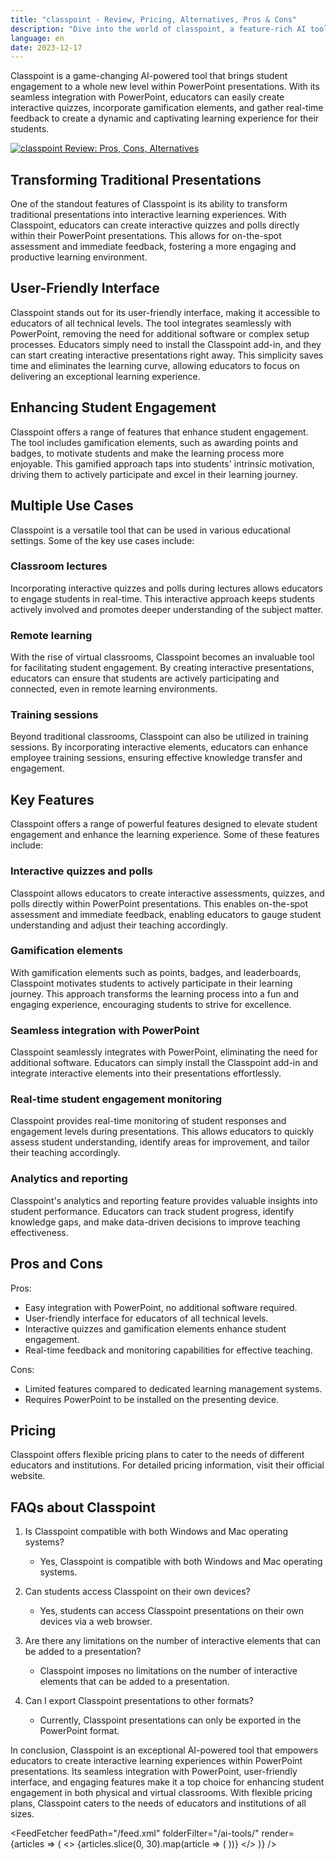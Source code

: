 ```yaml
---
title: "classpoint - Review, Pricing, Alternatives, Pros & Cons"
description: "Dive into the world of classpoint, a feature-rich AI tool. Learn about its features, pricing, and how it's making an impact. Don't miss out!"
language: en
date: 2023-12-17
---
```

        
Classpoint is a game-changing AI-powered tool that brings student engagement to a whole new level within PowerPoint presentations. With its seamless integration with PowerPoint, educators can easily create interactive quizzes, incorporate gamification elements, and gather real-time feedback to create a dynamic and captivating learning experience for their students.


<BlogHeader />


[![classpoint Review: Pros, Cons, Alternatives](/ai-tools/classpoint.png)](https://www.classpoint.io/)



## Transforming Traditional Presentations

One of the standout features of Classpoint is its ability to transform traditional presentations into interactive learning experiences. With Classpoint, educators can create interactive quizzes and polls directly within their PowerPoint presentations. This allows for on-the-spot assessment and immediate feedback, fostering a more engaging and productive learning environment.

## User-Friendly Interface

Classpoint stands out for its user-friendly interface, making it accessible to educators of all technical levels. The tool integrates seamlessly with PowerPoint, removing the need for additional software or complex setup processes. Educators simply need to install the Classpoint add-in, and they can start creating interactive presentations right away. This simplicity saves time and eliminates the learning curve, allowing educators to focus on delivering an exceptional learning experience.

## Enhancing Student Engagement

Classpoint offers a range of features that enhance student engagement. The tool includes gamification elements, such as awarding points and badges, to motivate students and make the learning process more enjoyable. This gamified approach taps into students' intrinsic motivation, driving them to actively participate and excel in their learning journey.

## Multiple Use Cases

Classpoint is a versatile tool that can be used in various educational settings. Some of the key use cases include:

### Classroom lectures
Incorporating interactive quizzes and polls during lectures allows educators to engage students in real-time. This interactive approach keeps students actively involved and promotes deeper understanding of the subject matter.

### Remote learning
With the rise of virtual classrooms, Classpoint becomes an invaluable tool for facilitating student engagement. By creating interactive presentations, educators can ensure that students are actively participating and connected, even in remote learning environments.

### Training sessions
Beyond traditional classrooms, Classpoint can also be utilized in training sessions. By incorporating interactive elements, educators can enhance employee training sessions, ensuring effective knowledge transfer and engagement.

## Key Features

Classpoint offers a range of powerful features designed to elevate student engagement and enhance the learning experience. Some of these features include:

### Interactive quizzes and polls
Classpoint allows educators to create interactive assessments, quizzes, and polls directly within PowerPoint presentations. This enables on-the-spot assessment and immediate feedback, enabling educators to gauge student understanding and adjust their teaching accordingly.

### Gamification elements
With gamification elements such as points, badges, and leaderboards, Classpoint motivates students to actively participate in their learning journey. This approach transforms the learning process into a fun and engaging experience, encouraging students to strive for excellence.

### Seamless integration with PowerPoint
Classpoint seamlessly integrates with PowerPoint, eliminating the need for additional software. Educators can simply install the Classpoint add-in and integrate interactive elements into their presentations effortlessly.

### Real-time student engagement monitoring
Classpoint provides real-time monitoring of student responses and engagement levels during presentations. This allows educators to quickly assess student understanding, identify areas for improvement, and tailor their teaching accordingly.

### Analytics and reporting
Classpoint's analytics and reporting feature provides valuable insights into student performance. Educators can track student progress, identify knowledge gaps, and make data-driven decisions to improve teaching effectiveness.

## Pros and Cons

Pros:
- Easy integration with PowerPoint, no additional software required.
- User-friendly interface for educators of all technical levels.
- Interactive quizzes and gamification elements enhance student engagement.
- Real-time feedback and monitoring capabilities for effective teaching.

Cons:
- Limited features compared to dedicated learning management systems.
- Requires PowerPoint to be installed on the presenting device.

## Pricing

Classpoint offers flexible pricing plans to cater to the needs of different educators and institutions. For detailed pricing information, visit their official website.

## FAQs about Classpoint

1. Is Classpoint compatible with both Windows and Mac operating systems?
   - Yes, Classpoint is compatible with both Windows and Mac operating systems.

2. Can students access Classpoint on their own devices?
   - Yes, students can access Classpoint presentations on their own devices via a web browser.

3. Are there any limitations on the number of interactive elements that can be added to a presentation?
   - Classpoint imposes no limitations on the number of interactive elements that can be added to a presentation.

4. Can I export Classpoint presentations to other formats?
   - Currently, Classpoint presentations can only be exported in the PowerPoint format.

In conclusion, Classpoint is an exceptional AI-powered tool that empowers educators to create interactive learning experiences within PowerPoint presentations. Its seamless integration with PowerPoint, user-friendly interface, and engaging features make it a top choice for enhancing student engagement in both physical and virtual classrooms. With flexible pricing plans, Classpoint caters to the needs of educators and institutions of all sizes.


<AdComponent />


<FeedFetcher feedPath="/feed.xml" folderFilter="/ai-tools/" render={articles => (
    <>
        <Cards>
            {articles.slice(0, 30).map(article => (
                <Card key={article.link} title={article.title} href={article.link} />
            ))}
        </Cards>
    </>
)} />

